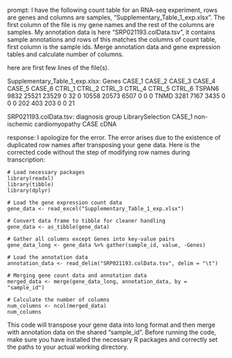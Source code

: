 prompt:
I have the following count table for an RNA-seq experiment, rows are genes and columns are samples, "Supplementary_Table_1_exp.xlsx". The first column of the file is my gene names and the rest of the columns are samples. My annotation data is here  "SRP021193.colData.tsv", it contains sample annotations and rows of this matches the columns of count table, first column is the sample ids. Merge annotation data and gene expression tables and calculate number of columns.

here are first few lines of the file(s).

Supplementary_Table_1_exp.xlsx:
Genes	CASE_1	CASE_2	CASE_3	CASE_4	CASE_5	CASE_6	CTRL_1	CTRL_2	CTRL_3	CTRL_4	CTRL_5	CTRL_6
TSPAN6	9832	25521	23529	0	32	0	10558	20573	6507	0	0	 0
TNMD	3281	 7167	 3435	0	 0	0	  202	  403	 203	0	0	21


SRP021193.colData.tsv:
diagnosis	group	LibrarySelection
CASE_1	non-ischemic cardiomyopathy	CASE	cDNA


response:
I apologize for the error. The error arises due to the existence of duplicated row names after transposing your gene data. Here is the corrected code without the step of modifying row names during transcription:

```
# Load necessary packages
library(readxl)
library(tibble)
library(dplyr)

# Load the gene expression count data
gene_data <- read_excel("Supplementary_Table_1_exp.xlsx")

# Convert data frame to tibble for cleaner handling
gene_data <- as_tibble(gene_data)

# Gather all columns except Genes into key-value pairs
gene_data_long <- gene_data %>% gather(sample_id, value, -Genes)

# Load the annotation data
annotation_data <- read_delim("SRP021193.colData.tsv", delim = "\t")

# Merging gene count data and annotation data
merged_data <- merge(gene_data_long, annotation_data, by = "sample_id")

# Calculate the number of columns
num_columns <- ncol(merged_data)
num_columns
```

This code will transpose your gene data into long format and then merge with annotation data on the shared "sample_id". Before running the code, make sure you have installed the necessary R packages and correctly set the paths to your actual working directory.
